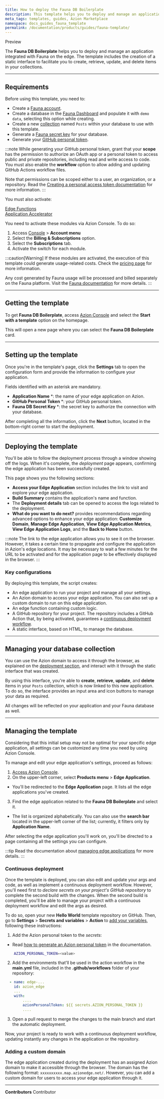 ```yaml
---
title: How to deploy the Fauna DB Boilerplate
description: This template helps you to deploy and manage an application integrated with Fauna on the edge.
meta_tags: templates, guides, Azion Marketplace
namespace: docs_guides_fauna_template
permalink: /documentation/products/guides/fauna-template/
---
```


<Badge variant="accent">
Preview
</Tag>

The **Fauna DB Boilerplate** helps you to deploy and manage an application integrated with Fauna on the edge. The template includes the creation of a static interface to facilitate you to create, retrieve, update, and delete items in your collections.

---

## Requirements

Before using this template, you need to: 

- Create a [Fauna account](https://dashboard.fauna.com/register).
- Create a database in the [Fauna Dashboard](https://docs.fauna.com/fauna/current/get_started/dashboard) and populate it with `demo data`, selecting this option while creating.
- Create a new [collection](https://docs.fauna.com/fauna/current/cookbook/data_model/collections) named `Posts` within your database to use with this template. 
- Generate a [Fauna secret key](https://docs.fauna.com/fauna/v4/security/keys?lang=shell) for your database.
- Generate your [GitHub personal token](https://docs.github.com/en/authentication/keeping-your-account-and-data-secure/managing-your-personal-access-tokens#creating-a-personal-access-token-classic).

:::note
While generating your GitHub personal token, grant that your **scope** has the permission to authorize an OAuth app or a personal token to access public and private repositories, including read and write access to code. You must also enable the **workflow** option to allow adding and updating GitHub Actions workflow files.

Note that permissions can be scoped either to a user, an organization, or a repository. Read the [Creating a personal access token documentation](https://docs.github.com/en/authentication/keeping-your-account-and-data-secure/managing-your-personal-access-tokens#creating-a-personal-access-token-classic) for more information.
:::

You must also activate:

[Edge Functions](/en/documentation/products/build/edge-application/edge-functions/)
<br/>
[Application Accelerator](/en/documentation/products/build/edge-application/application-accelerator/)

You need to activate these modules via Azion Console. To do so:

1. Access [Console](/en/documentation/products/guides/how-to-access-rtm/) > **Account menu**
2. Select the **Billing & Subscriptions** option.
3. Select the **Subscriptions** tab.
4. Activate the switch for each module.

:::caution[Warning]
If these modules are activated, the execution of this template could generate usage-related costs. Check the [pricing page](/en/documentation/products/pricing/) for more information. 

Any cost generated by Fauna usage will be processed and billed separately on the Fauna platform. Visit the [Fauna documentation](https://docs.fauna.com/fauna/current/plan_billing/) for more details.
:::

---

## Getting the template

To get **Fauna DB Boilerplate**, access [Azion Console](/en/documentation/products/guides/how-to-access-rtm/) and select the **Start with a template** option on the homepage.

This will open a new page where you can select the **Fauna DB Boilerplate** card.

---

## Setting up the template

Once you're in the template's page, click the **Settings** tab to open the configuration form and provide the information to configure your application. 

Fields identified with an asterisk are mandatory.

- **Application Name** *: the name of your edge application on Azion.
- **GitHub Personal Token** *: your GitHub personal token.
- **Fauna DB Secret Key** *: the secret key to authorize the connection with your database.

After completing all the information, click the **Next** button, located in the bottom-right corner to start the deployment.

---

## Deploying the template

You'll be able to follow the deployment process through a window showing off the logs. When it's complete, the *deployment* page appears, confirming the edge application has been successfully created.

This page shows you the following sections:

   - **Access your Edge Application** section includes the link to visit and explore your edge application.
   - **Build Summary** contains the application's name and function.
   - The **Deployment details** tab can be opened to access the logs related to the deployment.
   - **What do you want to do next?** provides recommendations regarding advanced options to enhance your edge application: **Customize Domain**, **Manage Edge Application**, **View Edge Application Metrics**, **View Edge Application Logs**, and the **Back to Home** button.

:::note
The link to the edge application allows you to see it on the browser. However, it takes a certain time to propagate and configure the application in Azion's edge locations. It may be necessary to wait a few minutes for the URL to be activated and for the application page to be effectively displayed in the browser.
:::

### Key configurations

By deploying this template, the script creates:

- An edge application to run your project and manage all your settings.
- An Azion domain to access your edge application. You can also set up a custom domain to run on this edge application.
- An edge function containing custom logic.
- A GitHub repository for your project. The repository includes a GitHub Action that, by being activated, guarantees a [continuous deployment workflow](#continuous-deployment). 
- A static interface, based on HTML, to manage the database.

---

## Managing your database collection

You can use the Azion domain to access it through the browser, as explained on the [deployment section](#deploying-the-template), and interact with it through the static interface that was created.

By using this interface, you're able to **create**, **retrieve**, **update**, and **delete** items in your `Posts` collection, which is now linked to this new application. To do so, the interface provides an input area and icon buttons to manage your data as required.

All changes will be reflected on your application and your Fauna database as well. 

---

## Managing the template

Considering that this initial setup may not be optimal for your specific edge application, all settings can be customized any time you need by using Azion Console.

To manage and edit your edge application's settings, proceed as follows:

1. [Access Azion Console](https://console.azion.com/).
2. On the upper-left corner, select **Products menu** > **Edge Application**.
- You'll be redirected to the **Edge Application** page. It lists all the edge applications you've created.
3. Find the edge application related to the **Fauna DB Boilerplate** and select it. 
- The list is organized alphabetically. You can also use the **search bar** located in the upper-left corner of the list; currently, it filters only by **Application Name**.

After selecting the edge application you'll work on, you'll be directed to a page containing all the settings you can configure.

:::tip
Read the documentation about [managing edge applications](/en/documentation/products/build/edge-application/first-steps/) for more details.
:::

### Continuous deployment

Once the template is deployed, you can also edit and update your args and code, as well as implement a continuous deployment workflow. However, you'll need first to *declare secrets on your project's GitHub repository* to complete the second build with the changes. When the second build is completed, you'll be able to manage your project with a continuous deployment workflow and edit the args as desired.

To do so, open your new **Hello World** template repository on GitHub. Then, go to **Settings** > **Secrets and variables** > **Action** to [add your variables](https://docs.github.com/en/actions/security-guides/encrypted-secrets), following these instructions:

1. Add the Azion personal token to the *secrets*:
- Read [how to generate an Azion personal token](/en/documentation/products/guides/personal-tokens/) in the documentation.

```bash
    AZION_PERSONAL_TOKEN=<value>
```

2. Add the environments that'll be used in the action workflow in the **main.yml** file, included in the **.github/workflows** folder of your repository:

```yml title=".github/workflows/main.yml"
  - name: edge-...
    id: azion_edge
    ...
    with:
        ....
        azionPersonalToken: ${{ secrets.AZION_PERSONAL_TOKEN }}
        ....

```

3. Open a pull request to merge the changes to the main branch and start the automatic deployment.

Now, your project is ready to work with a continuous deployment workflow, updating instantly any changes in the application or the repository. 

### Adding a custom domain

The edge application created during the deployment has an assigned Azion domain to make it accessible through the browser. The domain has the following format: `xxxxxxxxxx.map.azionedge.net/`. However, you can add a custom domain for users to access your edge application through it.


<LinkButton outlined link="/en/documentation/products/build/edge-application/domains/" label="go to Domains reference" variant="secondary" /> 

---


**Contributors** <ContributorList>Contributor</ContributorList>
